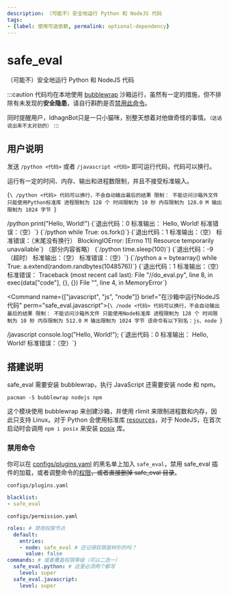 ```yaml
---
description: （可能不）安全地运行 Python 和 NodeJS 代码
tags:
- {label: 使用可选依赖, permalink: optional-dependency}
---
```


# safe_eval
（可能不）安全地运行 Python 和 NodeJS 代码

:::caution
代码均在本地使用 [bubblewrap](https://github.com/containers/bubblewrap) 沙箱运行，虽然有一定的措施，但不排除有未发现的**安全隐患**，请自行斟酌是否[禁用此命令](#禁用命令)。

同时提醒用户，IdhagnBot只是一只小猫咪，别整天想着对他做奇怪的事情。<small>（这话说出来不太对劲的）</small>
:::

## 用户说明
发送 `/python <代码>` 或者 `/javascript <代码>` 即可运行代码，代码可以换行。

运行有一定的时间、内存、输出和进程数限制，并且不接受标准输入。

<Command name="python" brief="在沙箱中运行Python代码" perm="safe_eval.python">{`\
/python <代码>
代码可以换行，不会自动输出最后的结果
限制：
不能访问沙箱外文件
只能使用Python标准库
进程限制为 128 个
时间限制为 10 秒
内存限制为 128.0 M
输出限制为 1024 字节
`}</Command>

<Example>
  <Send mono>/python print("Hello, World!")</Send>
  <Recv>
{`退出代码：0
标准输出：
Hello, World!
标准错误：（空）`}
  </Recv>
  <Send mono>
{`/python
while True:
  os.fork()`}
  </Send>
  <Recv>
{`退出代码：1
标准输出：（空）
标准错误：（末尾没有换行）
BlockingIOError: [Errno 11] Resource temporarily unavailable`}
  </Recv>
  <Note>（部分内容省略）</Note>
  <Send mono>
{`/python
time.sleep(100)`}
  </Send>
  <Recv>
{`退出代码：-9（超时）
标准输出：（空）
标准错误：（空）`}
  </Recv>
  <Send mono>
{`/python
a = bytearray()
while True:
  a.extend(random.randbytes(1048576))`}
  </Send>
  <Recv mono>
{`退出代码：1
标准输出：（空）
标准错误：
Traceback (most recent call last):
  File "//do_eval.py", line 8, in <module>
    exec(data["code"], {}, {})
  File "<string>", line 4, in <module>
MemoryError`}
  </Recv>
</Example>

<Command name={["javascript", "js", "node"]} brief="在沙箱中运行NodeJS代码" perm="safe_eval.javascript">{`\
/node <代码>
代码可以换行，不会自动输出最后的结果
限制：
不能访问沙箱外文件
只能使用Node标准库
进程限制为 128 个
时间限制为 10 秒
内存限制为 512.0 M
输出限制为 1024 字节
该命令有以下别名：js、node
`}</Command>

<Example>
  <Send mono>/javascript console.log("Hello, World!");</Send>
  <Recv>
{`退出代码：0
标准输出：
Hello, World!
标准错误：（空）`}
  </Recv>
</Example>

## 搭建说明
safe_eval 需要安装 bubblewrap，执行 JavaScript 还需要安装 node 和 npm。

```shell
pacman -S bubblewrap nodejs npm
```

这个模块使用 bubblewrap 来创建沙箱，并使用 rlimit 来限制进程数和内存，因此只支持 Linux。对于 Python 会使用标准库 [resources](https://docs.python.org/3/library/resource.html)，对于 NodeJS，在首次启动时会调用 `npm i posix` 来安装 [posix](https://www.npmjs.com/package/posix) 库。

### 禁用命令
你可以在 [configs/plugins.yaml](/docs/guide/plugin-overview#配置文件) 的黑名单上加入 `safe_eval`，禁用 safe_eval 插件的加载，或者调整命令的[权限](/docs/guide/concepts/permission#搭建说明)~~，或者直接删掉 safe_eval 目录~~。

`configs/plugins.yaml`
```yaml
blacklist:
- safe_eval
```

`configs/permission.yaml`
```yaml
roles: # 禁用权限节点
  default:
    entries:
    - node: safe_eval # 还记得权限是树形的吗？
      value: false
commands: # 或者覆盖权限等级（可以二选一）
  safe_eval.python: # 这里必须两个都写
    level: super
  safe_eval.javascript:
    level: super
```
